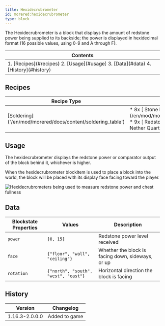 ```yaml
---
title: Hexidecrubrometer
id: morered:hexidecrubrometer
type: block
---
```


The Hexidecrubrometer is a block that displays the amount of redstone power being supplied to its backside; the power is displayed in hexidecimal format (16 possible values, using 0-9 and A through F).

<table>
	<thead><tr><th>Contents</th></tr></thead>
	<tbody><tr><td>
		1. [Recipes](#recipes)
		2. [Usage](#usage)
		3. [Data](#data)
		4. [History](#history)
	</td></tr></tbody>
</table>

## Recipes

<table>
	<thead>
		<tr>
			<th>Recipe Type</th>
			<th>Ingredients</th>
			<th>Output</th>
			<th>Example</th>
		</tr>
	</thead>
	<tbody>
		<tr>
			<td>[Soldering]('/en/mod/morered/docs/content/soldering_table')</td>
			<td style={{width: '250px'}}>
				* 8x [<ModAsset width={32} height={32} location='morered:stone_plate'/> Stone Plate](/en/mod/morered/docs/content/building_and_crafting/stone_plate)
				* 9x [<ModAsset width={32} height={32} location='redstone'/> Redstone Dust](https://minecraft.wiki/Redstone_Dust)
				* 4x [<ModAsset width={32} height={32} location='quartz'/> Nether Quartz](https://minecraft.wiki/Nether_Quartz)
			</td>
			<td>
				* 1x Hexidecrubrometer
			</td>
			<td>
				![Soldering Recipe for Hexidecrubrometers](https://commoble.s3.us-east-1.amazonaws.com/images/morered/recipes/hexidecrubrometer_from_gatecrafting.png)
			</td>
		</tr>
	</tbody>
</table>

## Usage

The hexidecrubrometer displays the redstone power or comparator output of the block behind it, whichever is higher.

When the hexidecrubrometer blockitem is used to place a block into the world, the block will be placed with its display face facing toward the player.

![Hexidecrubrometers being used to measure redstone power and chest fullness](https://commoble.s3.us-east-1.amazonaws.com/images/morered/hexidecrubrometer_uses.png)

## Data

| Blockstate Properties | Values | Description
| --- | - | -
| `power` | `[0, 15]` | Redstone power level received
| `face` | `{"floor", "wall", "ceiling"}` | Whether the block is facing down, sideways, or up
| `rotation` | `{"north", "south", "west", "east"}` | Horizontal direction the block is facing

## History
| Version | Changelog
| --- | -
| 1.16.3-2.0.0.0 | Added to game
